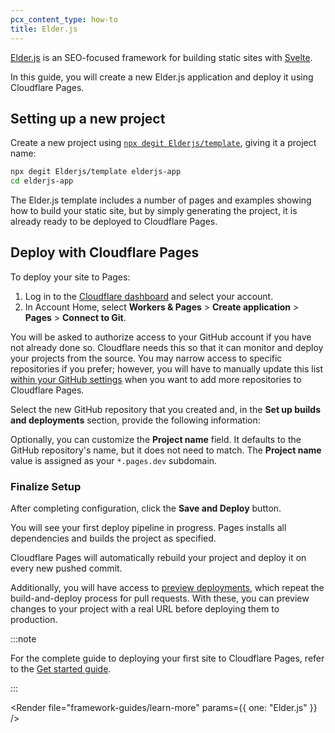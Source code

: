 ```yaml
---
pcx_content_type: how-to
title: Elder.js
---
```



[Elder.js](https://elderguide.com/tech/elderjs/) is an SEO-focused framework for building static sites with [Svelte](/pages/framework-guides/deploy-a-svelte-site/).

In this guide, you will create a new Elder.js application and deploy it using Cloudflare Pages.

## Setting up a new project

Create a new project using [`npx degit Elderjs/template`](https://docs.npmjs.com/cli/v6/commands/npm-init), giving it a project name:

```sh
npx degit Elderjs/template elderjs-app
cd elderjs-app
```

The Elder.js template includes a number of pages and examples showing how to build your static site, but by simply generating the project, it is already ready to be deployed to Cloudflare Pages.

<Render file="tutorials-before-you-start" />

<Render file="framework-guides/create-github-repository" />

## Deploy with Cloudflare Pages

To deploy your site to Pages:

1. Log in to the [Cloudflare dashboard](https://dash.cloudflare.com/) and select your account.
2. In Account Home, select **Workers & Pages** > **Create application** > **Pages** > **Connect to Git**.

You will be asked to authorize access to your GitHub account if you have not already done so. Cloudflare needs this so that it can monitor and deploy your projects from the source. You may narrow access to specific repositories if you prefer; however, you will have to manually update this list [within your GitHub settings](https://github.com/settings/installations) when you want to add more repositories to Cloudflare Pages.

Select the new GitHub repository that you created and, in the **Set up builds and deployments** section, provide the following information:

<PagesBuildPreset framework="elder-js" />

Optionally, you can customize the **Project name** field. It defaults to the GitHub repository's name, but it does not need to match. The **Project name** value is assigned as your `*.pages.dev` subdomain.

### Finalize Setup

After completing configuration, click the **Save and Deploy** button.

You will see your first deploy pipeline in progress. Pages installs all dependencies and builds the project as specified.

Cloudflare Pages will automatically rebuild your project and deploy it on every new pushed commit.

Additionally, you will have access to [preview deployments](/pages/configuration/preview-deployments/), which repeat the build-and-deploy process for pull requests. With these, you can preview changes to your project with a real URL before deploying them to production.

:::note

For the complete guide to deploying your first site to Cloudflare Pages, refer to the [Get started guide](/pages/get-started/).

:::

<Render file="framework-guides/learn-more" params={{ one: "Elder.js" }} />
